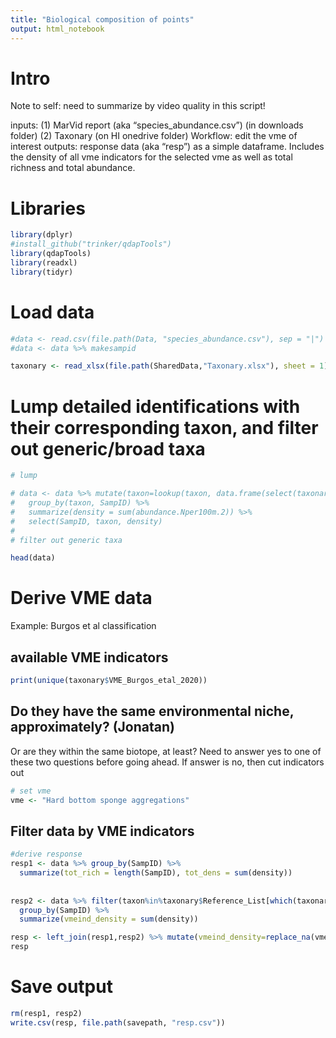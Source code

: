 ```yaml
---
title: "Biological composition of points"
output: html_notebook
---
```


# Intro

Note to self: need to summarize by video quality in this script!

inputs:  (1) MarVid report (aka "species_abundance.csv") (in downloads folder) (2) Taxonary (on HI onedrive folder)
Workflow: edit the vme of interest
outputs: response data (aka "resp") as a simple dataframe. Includes the density of all vme indicators for the selected vme as well as total richness and total abundance.

# Libraries
```r
library(dplyr)
#install_github("trinker/qdapTools")
library(qdapTools)
library(readxl)
library(tidyr)
```

# Load data
```r
#data <- read.csv(file.path(Data, "species_abundance.csv"), sep = "|")
#data <- data %>% makesampid

taxonary <- read_xlsx(file.path(SharedData,"Taxonary.xlsx"), sheet = 1) # needs to be closed
```

# Lump detailed identifications with their corresponding taxon, and filter out generic/broad taxa
```r
# lump

# data <- data %>% mutate(taxon=lookup(taxon, data.frame(select(taxonary, c(Reference_List, Analysis_name))), missing=NULL)) %>%
#   group_by(taxon, SampID) %>%
#   summarize(density = sum(abundance.Nper100m.2)) %>%
#   select(SampID, taxon, density)
# 
# filter out generic taxa

head(data)
```

# Derive VME data
Example: Burgos et al classification

## available VME indicators
```r
print(unique(taxonary$VME_Burgos_etal_2020))
```
## Do they have the same environmental niche, approximately? (Jonatan)
Or are they within the same biotope, at least? Need to answer yes to one of these two questions before going ahead. If answer is no, then cut indicators out
```r
# set vme
vme <- "Hard bottom sponge aggregations"

```

## Filter data by VME indicators
```r
#derive response
resp1 <- data %>% group_by(SampID) %>%
  summarize(tot_rich = length(SampID), tot_dens = sum(density))
  
  
resp2 <- data %>% filter(taxon%in%taxonary$Reference_List[which(taxonary$VME_Burgos_etal_2020==vme)]) %>%
  group_by(SampID) %>%
  summarize(vmeind_density = sum(density))

resp <- left_join(resp1,resp2) %>% mutate(vmeind_density=replace_na(vmeind_density,0))
resp
```
# Save output
```r
rm(resp1, resp2)
write.csv(resp, file.path(savepath, "resp.csv"))
```

